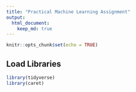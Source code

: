 ```yaml
---
title: "Practical Machine Learning Assignment"
output: 
  html_document:
    keep_md: true
---
```


```r
knitr::opts_chunk$set(echo = TRUE)
```

## Load Libraries
```r
library(tidyverse)
library(caret)
```



